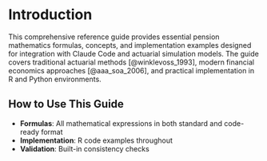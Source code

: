 # Introduction

This comprehensive reference guide provides essential pension mathematics formulas, concepts, and implementation examples designed for integration with Claude Code and actuarial simulation models. The guide covers traditional actuarial methods [@winklevoss_1993], modern financial economics approaches [@aaa_soa_2006], and practical implementation in R and Python environments.

## How to Use This Guide

- **Formulas**: All mathematical expressions in both standard and code-ready format
- **Implementation**: R code examples throughout
- **Validation**: Built-in consistency checks